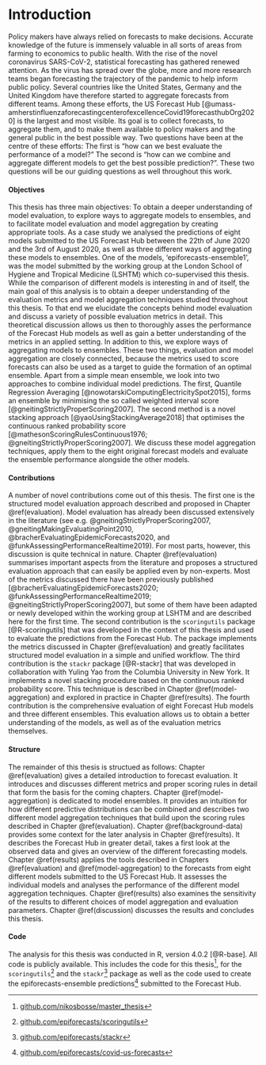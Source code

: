 \tableofcontents

# Introduction {#intro}

Policy makers have always relied on forecasts to make decisions. Accurate knowledge of the future is immensely valuable in all sorts of areas from farming to economics to public health. With the rise of the novel coronavirus SARS-CoV-2, statistical forecasting has gathered renewed attention. As the virus has spread over the globe, more and more research teams began forecasting the trajectory of the pandemic to help inform public policy. Several countries like the United States, Germany and the United Kingdom have therefore started to aggregate forecasts from different teams. Among these efforts, the US Forecast Hub [@umass-amherstinfluenzaforecastingcenterofexcellenceCovid19forecasthubOrg2020] is the largest and most visible. Its goal is to collect forecasts, to aggregate them, and to make them available to policy makers and the general public in the best possible way. Two questions have been at the centre of these efforts: The first is "how can we best evaluate the performance of a model?" The second is "how can we combine and aggregate different models to get the best possible prediction?". These two questions will be our guiding questions as well throughout this work. 

#### Objectives {-}

This thesis has three main objectives: To obtain a deeper understanding of model evaluation, to explore ways to aggregate models to ensembles, and to facilitate model evaluation and model aggregation by creating appropriate tools. As a case study we analysed the predictions of eight models submitted to the US Forecast Hub between the 22th of June 2020 and the 3rd of August 2020, as well as three different ways of aggregating these models to ensembles. One of the models, 'epiforecasts-ensemble1', was the model submitted by the working group at the London School of Hygiene and Tropical Medicine (LSHTM) which co-supervised this thesis. While the comparison of different models is interesting in and of itself, the main goal of this analysis is to obtain a deeper understanding of the evaluation metrics and model aggregation techniques studied throughout this thesis. To that end we elucidate the concepts behind model evaluation and discuss a variety of possible evaluation metrics in detail. This theoretical discussion allows us then to thoroughly asses the performance of the Forecast Hub models as well as gain a better understanding of the metrics in an applied setting. In addition to this, we explore ways of aggregating models to ensembles. These two things, evaluation and model aggregation are closely connected, because the metrics used to score forecasts can also be used as a target to guide the formation of an optimal ensemble. Apart from a simple mean ensemble, we look into two approaches to combine individual model predictions. The first, Quantile Regression Averaging [@nowotarskiComputingElectricitySpot2015], forms an ensemble by minimising the so called weighted interval score [@gneitingStrictlyProperScoring2007]. The second method is a novel stacking approach [@yaoUsingStackingAverage2018] that optimises the continuous ranked probability score [@mathesonScoringRulesContinuous1976; @gneitingStrictlyProperScoring2007]. We discuss these model aggregation techniques, apply them to the eight original forecast models and evaluate the ensemble performance alongside the other models. 

#### Contributions {-}

A number of novel contributions come out of this thesis. The first one is the structured model evaluation approach described and proposed in Chapter \@ref(evaluation). Model evaluation has already been discussed extensively in the literature (see e.g. @gneitingStrictlyProperScoring2007, @gneitingMakingEvaluatingPoint2010, @bracherEvaluatingEpidemicForecasts2020, and @funkAssessingPerformanceRealtime2019). For most parts, however, this discussion is quite technical in nature. Chapter \@ref(evaluation) summarises important aspects from the literature and proposes a structured evaluation approach that can easily be applied even by non-experts. Most of the metrics discussed there have been previously published [@bracherEvaluatingEpidemicForecasts2020; @funkAssessingPerformanceRealtime2019; @gneitingStrictlyProperScoring2007], but some of them have been adapted or newly developed within the working group at LSHTM and are described here for the first time. The second contribution is the `scoringutils` package [@R-scoringutils] that was developed in the context of this thesis and used to evaluate the predictions from the Forecast Hub. The package implements the metrics discussed in Chapter \@ref(evaluation) and greatly facilitates structured model evaluation in a simple and unified workflow. The third contribution is the `stackr` package [@R-stackr] that was developed in collaboration with Yuling Yao from the Columbia University in New York. It implements a novel stacking procedure based on the continuous ranked probability score. This technique is described in Chapter \@ref(model-aggregation) and explored in practice in Chapter \@ref(results). The fourth contribution is the comprehensive evaluation of eight Forecast Hub models and three different ensembles. This evaluation allows us to obtain a better understanding of the models, as well as of the evaluation metrics themselves. 

#### Structure {-}

The remainder of this thesis is structued as follows: Chapter \@ref(evaluation) gives a detailed introduction to forecast evaluation. It introduces and discusses different metrics and proper scoring rules in detail that form the basis for the coming chapters. Chapter \@ref(model-aggregation) is dedicated to model ensembles. It provides an intuition for how different predictive distributions can be combined and describes two different model aggregation techniques that build upon the scoring rules described in Chapter \@ref(evaluation). Chapter \@ref(background-data) provides some context for the later analysis in Chapter \@ref(results). It describes the Forecast Hub in greater detail, takes a first look at the observed data and gives an overview of the different forecasting models. Chapter \@ref(results) applies the tools described in Chapters \@ref(evaluation) and \@ref(model-aggregation) to the forecasts from eight different models submitted to the US Forecast Hub. It assesses the individual models and analyses the performance of the different model aggregation techniques. Chapter \@ref(results) also examines the sensitivity of the results to different choices of model aggregation and evaluation parameters. Chapter \@ref(discussion) discusses the results and concludes this thesis. 

#### Code {-}

The analysis for this thesis was conducted in R, version 4.0.2 [@R-base]. All code is publicly available. This includes the code for this thesis^[[github.com/nikosbosse/master_thesis](https://github.com/nikosbosse/master_thesis)], for the `scoringutils`^[[github.com/epiforecasts/scoringutils](https://github.com/epiforecasts/scoringutils)] and the `stackr`^[[github.com/epiforecasts/stackr](https://github.com/epiforecasts/stackr)] package as well as the code used to create the epiforecasts-ensemble predictions^[[github.com/epiforecasts/covid-us-forecasts](https://github.com/epiforecasts/covid-us-forecasts)] submitted to the Forecast Hub. 






